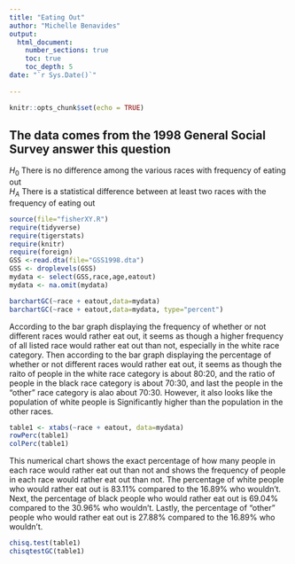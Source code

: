 ```yaml
---
title: "Eating Out"
author: "Michelle Benavides"
output: 
  html_document:
    number_sections: true
    toc: true
    toc_depth: 5
date: "`r Sys.Date()`"    
    
---
```


```r
knitr::opts_chunk$set(echo = TRUE)
```

## The data comes from the 1998 General Social Survey answer this question

$H_0$ There is no difference among the various races with frequency of eating out  
$H_A$ There is a statistical difference between at least two races with the frequency of eating out  


```r
source(file="fisherXY.R")
require(tidyverse)
require(tigerstats)
require(knitr)
require(foreign)
GSS <-read.dta(file="GSS1998.dta")
GSS <- droplevels(GSS)
mydata <- select(GSS,race,age,eatout)
mydata <- na.omit(mydata)
```

```r
barchartGC(~race + eatout,data=mydata)
barchartGC(~race + eatout,data=mydata, type="percent")

```

According to the bar graph displaying the frequency of whether or not different races would rather eat out, it seems as though a higher frequency of all listed race would rather eat out than not, especially in the white race category. Then according to the bar graph displaying the percentage of whether or not different races would rather eat out, it seems as though the raito of people in the white race category is about 80:20, and the ratio of people in the black race category is about 70:30, and last the people in the "other" race category is alao about 70:30. However, it also looks like the population of white people is Significantly higher than the population in the other races. 

```r
table1 <- xtabs(~race + eatout, data=mydata)
rowPerc(table1)
colPerc(table1)
```

This numerical chart shows the exact percentage of how many people in each race would rather eat out than not and shows the frequency of people in each race would rather eat out than not. The percentage of white people who would rather eat out is 83.11% compared to the 16.89% who wouldn't. Next, the percentage of black people who would rather eat out is 69.04% compared to the 30.96% who wouldn't. Lastly, the percentage of "other" people who would rather eat out is 27.88% compared to the 16.89% who wouldn't. 

```r
chisq.test(table1)
chisqtestGC(table1)
```

